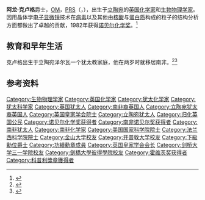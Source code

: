 {{Infobox Scientist
| name              = 阿龙·克卢格爵士{{Nobel icon}}<br />Sir Aaron Klug
| image             = Aaron Klug 1979.jpg
| image_width       = 
| caption           = 
| birth_date        = {{Birth date and age|1926|8|11}}
| birth_place       = {{LTU}}{{link-lt|泽尔瓦|Želva}}
| death_date        = {{death date|2018|11|20|1926|8|11}}
| death_place       = {{UK}}[[剑桥|剑桥]]
| nationality       = {{UK}}
| field             = [[生物物理学|生物物理学]]、[[化学|化学]]
| work_institutions = 
| alma_mater        = 
| doctoral_advisor  = 
| doctoral_students = 
| known_for         = 晶体学[[电子显微镜|电子显微镜]]技术
| prizes            =  1982年[[诺贝尔化学奖|诺贝尔化学奖]]
| religion          = 
}}
'''阿龙·克卢格'''爵士，[[功績勳章_(英國)|OM]]，[[英国皇家学会主席|PRS]]（{{lang-en|Sir '''Aaron Klug'''}}，{{bd|1926年|8月11日|2018年|11月20日|catIdx=Klug, Aaron}}），出生于[[立陶宛|立陶宛]]的[[英国|英国]][[化学家|化学家]]和[[生物物理学家|生物物理学家]]。因用晶体学[[电子显微镜|电子显微镜]]技术在[[病毒|病毒]]以及其他由[[核酸|核酸]]与[[蛋白质|蛋白质]]构成的粒子的结构分析方面都做出了卓越的贡献，1982年获得[[诺贝尔化学奖|诺贝尔化学奖]]。<ref>{{cite press release | author=Nobel Foundation | title=The Nobel Prize in Chemistry 1982 | url=http://nobelprize.org/nobel_prizes/chemistry/laureates/1982/index.html | publisher=The Royal Swedish Academy of Sciences | date=18 October 1982 | accessdate=2007-09-13 | archive-date=2018-12-26 | archive-url=https://web.archive.org/web/20181226100740/https://www.nobelprize.org/prizes/chemistry/1982/summary/ | dead-url=no }}</ref>

==教育和早年生活==
克卢格出生于立陶宛泽尔瓦一个犹太教家庭，他在两岁时就移居南非。<ref name=camb>{{cite web|url=http://janus.lib.cam.ac.uk/db/node.xsp?id=EAD%2FGBR%2F0014%2FKLUG|title=The Papers of Sir Aaron Klug|publisher=[[Churchill_Archives_Centre|Churchill Archives Centre]]|accessdate=2016-03-03|archive-date=2018-06-13|archive-url=https://web.archive.org/web/20180613184238/https://janus.lib.cam.ac.uk/db/node.xsp?id=EAD%2FGBR%2F0014%2FKLUG|dead-url=no}}</ref><ref name="did">{{cite web |url=http://www.bbc.co.uk/programmes/p00947r7 |title=Desert Island Discs – Castaway : Sir Aaron Klug first broadcast 2002-05-12 |publisher=[[BBC|BBC]] |access-date=2018-11-27 |archive-date=2021-05-16 |archive-url=https://web.archive.org/web/20210516204836/https://www.bbc.co.uk/programmes/p00947r7 |dead-url=no }}</ref>

==参考资料==
{{Reflist}}

{{诺贝尔化学奖获得者 (1976年－2000年)}}
{{1951年至2000年科普利奖章获得者}}
{{路易莎·格罗斯·霍维茨奖获得者}}
{{皇家学会会长}}

{{Authority control}}
{{DEFAULTSORT:Klug, Aaron}}
[[Category:生物物理学家|Category:生物物理学家]]
[[Category:英国化学家|Category:英国化学家]]
[[Category:犹太化学家|Category:犹太化学家]]
[[Category:犹太科学家|Category:犹太科学家]]
[[Category:英国犹太人|Category:英国犹太人]]
[[Category:南非裔英国人|Category:南非裔英国人]]
[[Category:立陶宛犹太裔英国人|Category:立陶宛犹太裔英国人]]
[[Category:英国皇家学会院士|Category:英国皇家学会院士]]
[[Category:立陶宛犹太人|Category:立陶宛犹太人]]
[[Category:归化英国公民|Category:归化英国公民]]
[[Category:诺贝尔化学奖获得者|Category:诺贝尔化学奖获得者]]
[[Category:南非诺贝尔奖获得者|Category:南非诺贝尔奖获得者]]
[[Category:南非犹太人|Category:南非犹太人]]
[[Category:南非化学家|Category:南非化学家]]
[[Category:美国国家科学院院士|Category:美国国家科学院院士]]
[[Category:法兰西科学院院士|Category:法兰西科学院院士]]
[[Category:金山大学校友|Category:金山大学校友]]
[[Category:开普敦大学校友|Category:开普敦大学校友]]
[[Category:下級勳位爵士|Category:下級勳位爵士]]
[[Category:功績勳章成員|Category:功績勳章成員]]
[[Category:英国皇家学会会长|Category:英国皇家学会会长]]
[[Category:剑桥大学三一学院校友|Category:剑桥大学三一学院校友]]
[[Category:劍橋大學彼得學院校友|Category:劍橋大學彼得學院校友]]
[[Category:霍维茨奖获得者|Category:霍维茨奖获得者]]
[[Category:科普利獎章獲得者|Category:科普利獎章獲得者]]